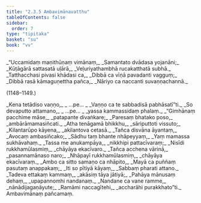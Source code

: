 ```yaml
---
title: "2.3.5 Ambavimānavatthu"
tableOfContents: false
sidebar:
  order: 7
type: "tipitaka"
basket: "su"
book: "vv"
---
```



<DynamicBreadcrumb />

<Division number="1146" book="vv" bookNo="19" page="106">

<Paragraph number="995" type="verses" book="vv">
_“Uccamidaṃ maṇithūṇaṃ vimānaṃ,_  
_Samantato dvādasa yojanāni;_  
_Kūṭāgārā sattasatā uḷārā,_  
_Veḷuriyathambhā rucakatthatā subhā._  

</Paragraph>

</Division>
<Division number="1147" book="vv" bookNo="19" page="106">

<Paragraph number="996" type="verses" book="vv">
_Tatthacchasi pivasi khādasi ca,_  
_Dibbā ca vīṇā pavadanti vagguṃ;_  
_Dibbā rasā kāmaguṇettha pañca,_  
_Nāriyo ca naccanti suvaṇṇachannā._  


(1148–1149.)
</Paragraph>

<Paragraph number="997" type="verses" book="vv">
_Kena tetādiso vaṇṇo,_  
_ …pe… _  
_Vaṇṇo ca te sabbadisā pabhāsatī”ti._  

</Paragraph>

</Division>
<Division number="1150" book="vv" bookNo="19" page="106">

<Paragraph number="998" type="verses" book="vv">
_So devaputto attamano,_  
_ …pe… _  
_yassa kammassidaṃ phalaṃ._  

</Paragraph>

</Division>
<Division number="1151" book="vv" bookNo="19" page="107">

<Paragraph number="999" type="verses" book="vv">
_“Gimhānaṃ pacchime māse,_  
_patapante divaṅkare;_  
_Paresaṃ bhatako poso,_  
_ambārāmamasiñcati._  

</Paragraph>

</Division>
<Division number="1152" book="vv" bookNo="19" page="107">

<Paragraph number="1000" type="verses" book="vv">
_Atha tenāgamā bhikkhu,_  
_sāriputtoti vissuto;_  
_Kilantarūpo kāyena,_  
_akilantova cetasā._  

</Paragraph>

</Division>
<Division number="1153" book="vv" bookNo="19" page="107">

<Paragraph number="1001" type="verses" book="vv">
_Tañca disvāna āyantaṃ,_  
_Avocaṃ ambasiñcako;_  
_Sādhu taṃ bhante nhāpeyyaṃ,_  
_Yaṃ mamassa sukhāvahaṃ._  

</Paragraph>

</Division>
<Division number="1154" book="vv" bookNo="19" page="107">

<Paragraph number="1002" type="verses" book="vv">
_Tassa me anukampāya,_  
_nikkhipi pattacīvaraṃ;_  
_Nisīdi rukkhamūlasmiṃ,_  
_chāyāya ekacīvaro._  

</Paragraph>

</Division>
<Division number="1155" book="vv" bookNo="19" page="107">

<Paragraph number="1003" type="verses" book="vv">
_Tañca acchena vārinā,_  
_pasannamānaso naro;_  
_Nhāpayī rukkhamūlasmiṃ,_  
_chāyāya ekacīvaraṃ._  

</Paragraph>

</Division>
<Division number="1156" book="vv" bookNo="19" page="107">

<Paragraph number="1004" type="verses" book="vv">
_Ambo ca sitto samaṇo ca nhāpito,_  
_Mayā ca puññaṃ pasutaṃ anappakaṃ;_  
_Iti so pītiyā kāyaṃ,_  
_Sabbaṃ pharati attano._  

</Paragraph>

</Division>
<Division number="1157" book="vv" bookNo="19" page="107">

<Paragraph number="1005" type="verses" book="vv">
_Tadeva ettakaṃ kammaṃ,_  
_akāsiṃ tāya jātiyā;_  
_Pahāya mānusaṃ dehaṃ,_  
_upapannomhi nandanaṃ._  

</Paragraph>

</Division>
<Division number="1158" book="vv" bookNo="19" page="107">

<Paragraph number="1006" type="verses" book="vv">
_Nandane ca vane ramme,_  
_nānādijagaṇāyute;_  
_Ramāmi naccagītehi,_  
_accharāhi purakkhato”ti._  


</Paragraph>
</Division>

<Paragraph number="1007" type="center" book="vv">
Ambavimānaṃ pañcamaṃ.
</Paragraph>